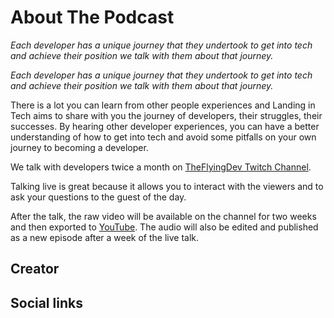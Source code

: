 


# About The Podcast

_Each developer has a unique journey that they undertook to get into tech and achieve their position we talk with them about that journey._

_Each developer has a unique journey that they undertook to get into tech and achieve their position we talk with them about that journey._

There is a lot you can learn from other people experiences and Landing in Tech aims to share with you the journey of developers, their struggles, their successes.
By hearing other developer experiences, you can have a better understanding of how to get into tech and avoid some pitfalls on your own journey to becoming a developer.

We talk with developers twice a month on [TheFlyingDev Twitch Channel](https://twitch.tv/theflyingdev). 

Talking live is great because it allows you to interact with the viewers and to ask your questions to the guest of the day.

After the talk, the raw video will be available on the channel for two weeks and then exported to [YouTube](https://www.youtube.com/channel/UCUCYKCdnRhipFV3Tk852CcA). 
The audio will also be edited and published as a new episode after a week of the live talk.

## Creator

<FabioCard />

## Social links

<Social />